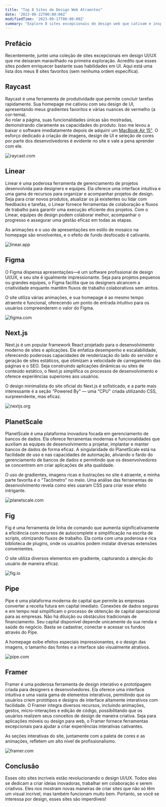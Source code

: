 ```yaml
---
title: "Top 8 Sites de Design Web Atraentes"
date: '2023-08-22T00:00:00Z'
modifiedTime: '2023-09-17T00:00:00Z'
summary: "Explore 8 sites excepcionais de design web que cativam e inspiram. Eleve seu nível de design com essas plataformas de primeira."
---
```


## Prefácio

Recentemente, juntei uma coleção de sites excepcionais em design UI/UX que me deixaram maravilhado na primeira exploração. Acredito que esses sites podem enriquecer bastante suas habilidades em UI. Aqui está uma lista dos meus 8 sites favoritos (sem nenhuma ordem específica).

## Raycast

Raycast é uma ferramenta de produtividade que permite concluir tarefas rapidamente. Sua homepage me cativou com seu design de UI, apresentando meus gradientes favoritos e várias nuances de vermelho (a cor-tema).  
Ao rolar a página, suas funcionalidades únicas são mostradas, demonstrando claramente as capacidades do produto. Isso me levou a baixar o software imediatamente depois de adquirir um [MacBook Air 15"](/uses). O esforço dedicado à criação de imagens, design de UI e seleção de cores por parte dos desenvolvedores é evidente no site e vale a pena aprender com ele.

<Image
  src='/images/blog/top-8-attractive-web-design-websites/raycast-com.png'
  width={1920}
  height={1024}
  alt='raycast.com'
/>

<LinkCard href='https://raycast.com' hostname='raycast.com' title='Raycast' />

## Linear

Linear é uma poderosa ferramenta de gerenciamento de projetos desenvolvida para designers e equipes. Ela oferece uma interface intuitiva e uma gama de recursos para organizar e acompanhar projetos de design. Seja para criar novos produtos, atualizar os já existentes ou lidar com feedbacks e tarefas, o Linear fornece ferramentas de colaboração e fluxos de trabalho para garantir uma execução eficiente dos projetos. Com o Linear, equipes de design podem colaborar melhor, acompanhar o progresso e assegurar uma gestão eficaz em todas as etapas.

As animações e o uso de apresentações em estilo de mosaico na homepage são envolventes, e o efeito de fundo desfocado é cativante.

<Image
  src='/images/blog/top-8-attractive-web-design-websites/linear-app.png'
  width={1920}
  height={1024}
  alt='linear.app'
/>

<LinkCard href='https://linear.app' hostname='linear.app' title='Linear' />

## Figma

O Figma dispensa apresentações—é um software profissional de design UI/UX, e seu site é igualmente impressionante. Seja para projetos pequenos ou grandes equipes, o Figma facilita que os designers alcancem a criatividade enquanto mantêm fluxos de trabalho colaborativos sem atritos.

O site utiliza várias animações, e sua homepage é ao mesmo tempo atraente e funcional, oferecendo um ponto de entrada intuitivo para os usuários compreenderem o valor do Figma.

<Image
  src='/images/blog/top-8-attractive-web-design-websites/figma-com.png'
  width={1920}
  height={1024}
  alt='figma.com'
/>

<LinkCard href='https://figma.com' hostname='figma.com' title='Figma' />

## Next.js

Next.js é um popular framework React projetado para o desenvolvimento moderno de sites e aplicações. Ele enfatiza desempenho e escalabilidade, oferecendo poderosas capacidades de renderização do lado do servidor e geração de sites estáticos, que otimizam a velocidade de carregamento das páginas e o SEO. Seja construindo aplicações dinâmicas ou sites de conteúdo estático, o Next.js simplifica os processos de desenvolvimento e oferece experiências superiores aos usuários.

O design minimalista do site oficial do Next.js é sofisticado, e a parte mais interessante é a seção "Powered By" — uma "CPU" criada utilizando CSS, surpreendente, mas eficaz.

<Image
  src='/images/blog/top-8-attractive-web-design-websites/nextjs-org.png'
  width={1920}
  height={1024}
  alt='nextjs.org'
/>

<LinkCard href='https://nextjs.org' hostname='nextjs.org' title='Nextjs' />

## PlanetScale

PlanetScale é uma plataforma inovadora focada em gerenciamento de bancos de dados. Ela oferece ferramentas modernas e funcionalidades que auxiliam as equipes de desenvolvimento a projetar, implantar e manter bancos de dados de forma eficaz. A singularidade do PlanetScale está na facilidade de uso e nas capacidades de automação, aliviando o fardo do gerenciamento de bancos de dados e permitindo que os desenvolvedores se concentrem em criar aplicações de alta qualidade.

O uso de gradientes, imagens ricas e ilustrações no site é atraente, e minha parte favorita é o "Tacômetro" no meio. Uma análise das ferramentas de desenvolvimento revela como eles usaram CSS para criar esse efeito intrigante.

<Image
  src='/images/blog/top-8-attractive-web-design-websites/planetscale-com.png'
  width={1920}
  height={1024}
  alt='planetscale.com'
/>

<LinkCard href='https://planetscale.com' hostname='planetscale.com' title='PlanetScale' />

## Fig

Fig é uma ferramenta de linha de comando que aumenta significativamente a eficiência com recursos de autocomplete e simplificação na escrita de scripts, otimizando fluxos de trabalho. Ela conta com uma poderosa e rica biblioteca de plugins, onde os usuários podem instalar diversas extensões convenientes.

O site utiliza diversos elementos em gradiente, capturando a atenção do usuário de maneira eficaz.

<Image
  src='/images/blog/top-8-attractive-web-design-websites/fig-io.png'
  width={1920}
  height={1024}
  alt='fig.io'
/>

<LinkCard href='https://fig.io' hostname='fig.io' title='Fig' />

## Pipe

Pipe é uma plataforma moderna de capital que permite às empresas converter a receita futura em capital imediato. Conexões de dados seguras e em tempo real simplificam o processo de obtenção de capital operacional para as empresas. Não há diluição ou obstáculos tradicionais de financiamento. Seu capital disponível depende unicamente da sua renda e saúde do negócio. Basta se cadastrar, conectar e acessar os fundos através do Pipe.

A homepage exibe efeitos especiais impressionantes, e o design das imagens, o tamanho das fontes e a interface são visualmente atrativos.

<Image
  src='/images/blog/top-8-attractive-web-design-websites/pipe-com.png'
  width={1920}
  height={1024}
  alt='pipe.com'
/>

<LinkCard href='https://pipe.com' hostname='pipe.com' title='Pipe' />

## Framer

Framer é uma poderosa ferramenta de design interativo e prototipagem criada para designers e desenvolvedores. Ela oferece uma interface intuitiva e uma vasta gama de elementos interativos, permitindo que os usuários criem protótipos e designs de interface altamente interativos com facilidade. O Framer integra diversos recursos, incluindo animações, gestos, micro-interações e edição de código, possibilitando que os usuários realizem seus conceitos de design de maneira criativa. Seja para aplicações móveis ou design para web, o Framer fornece ferramentas excepcionais para ajudar a criar experiências interativas cativantes.

As seções interativas do site, juntamente com a paleta de cores e as animações, refletem um alto nível de profissionalismo.

<Image
  src='/images/blog/top-8-attractive-web-design-websites/framer-com.png'
  width={1920}
  height={1024}
  alt='framer.com'
/>

<LinkCard href='https://framer.com' hostname='framer.com' title='Framer' />

## Conclusão

Esses oito sites incríveis estão revolucionando o design UI/UX. Todos eles se dedicam a criar ideias inovadoras, trabalhar em colaboração e serem criativos. Eles nos mostram novas maneiras de criar sites que não só têm um visual incrível, mas também funcionam muito bem. Portanto, se você se interessa por design, esses sites são imperdíveis!
